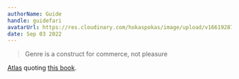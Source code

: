 ```yaml
---
authorName: Guide
handle: guidefari
avatarUrl: https://res.cloudinary.com/hokaspokas/image/upload/v1661928720/bar_shpohc.png
date: Sep 03 2022
---
```

> Genre is a construct for commerce, not pleasure

[Atlas](https://soundcloud.com/atlasglaas) quoting [this book](https://www.amazon.com/Production-Critical-Listening-Engineering-Presents/dp/1138845949).